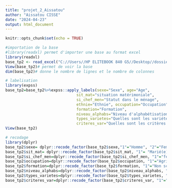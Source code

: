 ---
title: "projet_2_Aissatou"
author: "Aissatou CISSE"
date: "2024-04-23"
output: html_document
---

```{r setup, include=FALSE}
knitr::opts_chunk$set(echo = TRUE)
```
```{r}
#importation de la base
#library(readxl) permet d'importer une base au format excel
library(readxl)
base_tp2 <- read_excel("C://Users//HP ELITEBOOK 840 G5//Desktop//dossier travail//cette année//second semestre//logiciel R//TP2_R//Base TP2.xlsx")
View(base_tp2)# permet de voir la base
dim(base_tp2)# donne le nombre de lignes et le nombre de colonnes
```

```{r}
# labelisation
library(expss)
base_tp2=base_tp2%>%expss::apply_labels(sexe="Sexe", age="Age",
                               sit_mat="situation matérimoniale",
                               si_chef_men="Statut dans le ménage",
                               ethnie="Ethnie", occupation="Occupation",
                               formation="Formation",
                               niveau_alphabs="Niveau d'alphabétisation",
                               types_varietes="Quelles sont les variétés que vous utilisez pour la production de sesame?",
                               criteres_var="Quelles sont les critères de choix des variétés de sesame?")
View(base_tp2)
```


```{r}
# recodage
library(dplyr)
base_tp2$sexe= dplyr::recode_factor(base_tp2$sexe,"1"="Homme", "2"="Femme")
base_tp2$sit_mat= dplyr::recode_factor(base_tp2$sit_mat, "1"= "Marié(e)", "3"="Veuf(ve)", "4"="Divorcé(e)", "5"="Séparé(e)", "6"="célibataire")
base_tp2$si_chef_men=dplyr::recode_factor(base_tp2$si_chef_men, "1"="femme du chef de ménage", "2"="chef de ménage", "3"="fils-fille du chef de ménage", "99"="Autres")
base_tp2$occupation=dplyr::recode_factor(base_tp2$occupation, "1"="Agriculture,Elevage,Sylviculture,Pêche", "2"="Activités,extractive", "3"="Activités de fabrication", "4"="Activité de transformation", "5"="Production et distribution d'électricité et de gaz", "6"="Production et distribution d'eau, assainissement,traitement des déchets et dépollution")
base_tp2$formation=dplyr::recode_factor(base_tp2$formation, "1"="Non scolarisé", "2"="Elémentaire", "3"="Moyen", "4"="Secondaire", "5"="Licence", "6"="master", "7"="Doctorat", "8"="Ne sait pas")
base_tp2$niveau_alphabs=dplyr::recode_factor(base_tp2$niveau_alphabs, "1"="Sans niveau", "2"="Sait lire dans une langue", "3"="Sait lire et écrire dans une langue")
base_tp2$types_varietes=dplyr::recode_factor(base_tp2$types_varietes, "1"="Traditionnelles", "2"="Améliorées")
base_tp2$criteres_var=dplyr::recode_factor(base_tp2$criteres_var, "1"="rendements élevés", "2"="taille des graines", "3"="resistantes aux maladies/ravageurs", "4"="tolérantes aux sécheresse", "5"="Tolérantes aux inondations", "6"="Faible charge de travail", "7"="Faibles quantités d'intrants", "8"="facile à transformer", "9"="Haute teneur en huile", "10"="Haut rendement aprés transformation", "11"="Demande sur le marché", "12"="Bon goût", "13"="Belle couleur", "14"="Haut rendement en fourrages", "15"="Qualité du fourrage", "16"="autres à spécifier")
```

